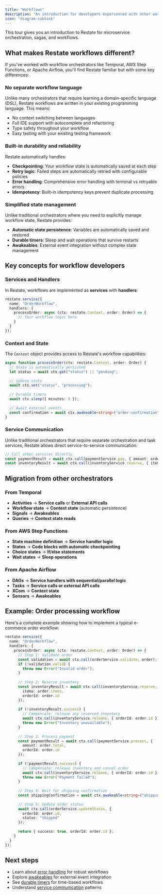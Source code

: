 ```yaml
---
title: "Workflows"
description: "An introduction for developers experienced with other workflow orchestrators."
icon: "diagram-subtask"
---
```


This tour gives you an introduction to Restate for microservice orchestration, sagas, and workflows.

## What makes Restate workflows different?

If you've worked with workflow orchestrators like Temporal, AWS Step Functions, or Apache Airflow, you'll find Restate familiar but with some key differences:

### **No separate workflow language**
Unlike many orchestrators that require learning a domain-specific language (DSL), Restate workflows are written in your existing programming language. This means:
- No context switching between languages
- Full IDE support with autocomplete and refactoring
- Type safety throughout your workflow
- Easy testing with your existing testing framework

### **Built-in durability and reliability**
Restate automatically handles:
- **Checkpointing**: Your workflow state is automatically saved at each step
- **Retry logic**: Failed steps are automatically retried with configurable policies
- **Error handling**: Comprehensive error handling with terminal vs retryable errors
- **Idempotency**: Built-in idempotency keys prevent duplicate processing

### **Simplified state management**
Unlike traditional orchestrators where you need to explicitly manage workflow state, Restate provides:
- **Automatic state persistence**: Variables are automatically saved and restored
- **Durable timers**: Sleep and wait operations that survive restarts
- **Awakeables**: External event integration without complex state management

## Key concepts for workflow developers

### Services and Handlers
In Restate, workflows are implemented as **services** with **handlers**:

```ts
restate.service({
  name: "OrderWorkflow",
  handlers: {
    processOrder: async (ctx: restate.Context, order: Order) => {
      // Your workflow logic here
    }
  }
});
```

### Context and State
The `Context` object provides access to Restate's workflow capabilities:

```ts
async function processOrder(ctx: restate.Context, order: Order) {
  // State is automatically persisted
  let status = await ctx.get("status") || "pending";
  
  // Update state
  await ctx.set("status", "processing");
  
  // Durable timers
  await ctx.sleep({ minutes: 5 });
  
  // Await external events
  const confirmation = await ctx.awakeable<string>("order-confirmation");
}
```

### Service Communication
Unlike traditional orchestrators that require separate orchestration and task services, Restate allows direct service-to-service communication:

```ts
// Call other services directly
const paymentResult = await ctx.call(paymentService.pay, { amount: order.total });
const inventoryResult = await ctx.call(inventoryService.reserve, { items: order.items });
```

## Migration from other orchestrators

### From Temporal
- **Activities** → **Service calls** or **External API calls**
- **Workflow state** → **Context state** (automatic persistence)
- **Signals** → **Awakeables**
- **Queries** → **Context state reads**

### From AWS Step Functions
- **State machine definition** → **Service handler logic**
- **States** → **Code blocks with automatic checkpointing**
- **Choice states** → **If/else statements**
- **Wait states** → **Sleep operations**

### From Apache Airflow
- **DAGs** → **Service handlers with sequential/parallel logic**
- **Tasks** → **Service calls or external API calls**
- **XCom** → **Context state**
- **Sensors** → **Awakeables**

## Example: Order processing workflow

Here's a complete example showing how to implement a typical e-commerce order workflow:

```ts
restate.service({
  name: "OrderWorkflow",
  handlers: {
    processOrder: async (ctx: restate.Context, order: Order) => {
      // Step 1: Validate order
      const validation = await ctx.call(orderService.validate, order);
      if (!validation.valid) {
        throw new Error("Invalid order");
      }
      
      // Step 2: Reserve inventory
      const inventoryResult = await ctx.call(inventoryService.reserve, {
        items: order.items,
        orderId: order.id
      });
      
      if (!inventoryResult.success) {
        // Compensate: release any reserved inventory
        await ctx.call(inventoryService.release, { orderId: order.id });
        throw new Error("Inventory unavailable");
      }
      
      // Step 3: Process payment
      const paymentResult = await ctx.call(paymentService.process, {
        amount: order.total,
        orderId: order.id
      });
      
      if (!paymentResult.success) {
        // Compensate: release inventory and cancel order
        await ctx.call(inventoryService.release, { orderId: order.id });
        throw new Error("Payment failed");
      }
      
      // Step 4: Wait for shipping confirmation
      const shippingConfirmation = await ctx.awakeable<string>("shipping-confirmation");
      
      // Step 5: Update order status
      await ctx.call(orderService.updateStatus, {
        orderId: order.id,
        status: "shipped"
      });
      
      return { success: true, orderId: order.id };
    }
  }
});
```

## Next steps

- Learn about [error handling](/develop/ts/error-handling) for robust workflows
- Explore [awakeables](/develop/ts/awakeables) for external event integration
- See [durable timers](/develop/ts/durable-timers) for time-based workflows
- Understand [service communication](/develop/ts/service-communication) patterns